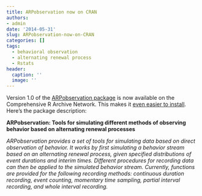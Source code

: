 ```yaml
---
title: ARPobservation now on CRAN
authors:
- admin
date: '2014-05-31'
slug: ARPobservation-now-on-CRAN
categories: []
tags:
  - behavioral observation
  - alternating renewal process
  - Rstats
header:
  caption: ''
  image: ''
---
```


Version 1.0 of the [ARPobservation package](https://cran.r-project.org/web/packages/ARPobservation/) is now available on the Comprehensive R Archive Network. This makes it [even easier to install](/getting-started-with-ARPobservation). Here's the package description:

__ARPobservation: Tools for simulating different methods of observing behavior based on alternating renewal processes__

_ARPobservation provides a set of tools for simulating data based on direct observation of behavior. It works by first simulating a behavior stream based on an alternating renewal process, given specified distributions of event durations and interim times. Different procedures for recording data can then be applied to the simulated behavior stream. Currently, functions are provided for the following recording methods: continuous duration recording, event counting, momentary time sampling, partial interval recording, and whole interval recording._
